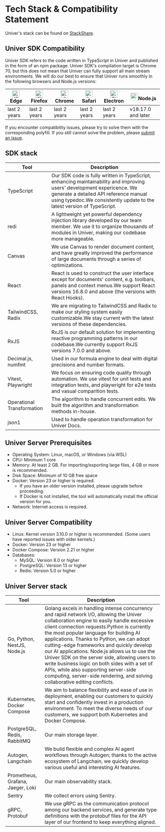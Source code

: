 # Tech Stack & Compatibility Statement

Univer's stack can be found on [StackShare](https://stackshare.io/dreamnum-inc/univer).

## Univer SDK Compatibility

Univer SDK refers to the code written in TypeScript in Univer and published in the form of an npm package. Univer SDK's compilation target is Chrome 70, but this does not mean that Univer can fully support all main stream environments. We will do our best to ensure that Univer runs smoothly in the following browsers and Node.js versions:

| [<img className="mx-auto" src="https://raw.githubusercontent.com/alrra/browser-logos/master/src/edge/edge_48x48.png" alt="IE / Edge" width="24px" height="24px" />](http://godban.github.io/browsers-support-badges/) Edge | [<img className="mx-auto" src="https://raw.githubusercontent.com/alrra/browser-logos/master/src/firefox/firefox_48x48.png" alt="Firefox" width="24px" height="24px" />](http://godban.github.io/browsers-support-badges/)Firefox | [<img className="mx-auto" src="https://raw.githubusercontent.com/alrra/browser-logos/master/src/chrome/chrome_48x48.png" alt="Chrome" width="24px" height="24px" />](http://godban.github.io/browsers-support-badges/)Chrome | [<img className="mx-auto" src="https://raw.githubusercontent.com/alrra/browser-logos/master/src/safari/safari_48x48.png" alt="Safari" width="24px" height="24px" />](http://godban.github.io/browsers-support-badges/)Safari | [<img className="mx-auto" src="https://raw.githubusercontent.com/alrra/browser-logos/master/src/electron/electron_48x48.png" alt="Electron" width="24px" height="24px" />](http://godban.github.io/browsers-support-badges/)Electron | [<img className="mx-auto" src="https://nodejs.org/static/logos/jsIconGreen.svg" width="24px" height="24px" />](https://node.js.com)Node.js |
| --------- | --------- | --------- | --------- | --------- | --------- |
| last 2 years | last 2 years | last 2 years | last 2 years | last 2 years | v18.17.0 and later |

If you encounter compatibility issues, please try to solve them with the corresponding polyfill. If you still cannot solve the problem, please [submit an issue](https://github.com/dream-num/univer/issues/new/choose).

## SDK stack

| Tool | Description |
| --- | --- |
| TypeScript | Our SDK code is fully written in TypeScript, enhancing maintainability and improving users' development expericence. We generate a detailed API reference manual using typedoc.We consistently update to the latest version of TypeScript. |
| redi | A lightweight yet powerful dependency injection library developed by our team member. We use it to organize thousands of modules in Univer, making our codebase more manageable. |
| Canvas | We use Canvas to render document content, and have greatly improved the performance of large documents through a series of optimizations. |
| React | React is used to construct the user interface except for documents' content, e.g. toolbars, panels and context menus.We support React versions 16.8.0 and above (the versions with React Hooks). |
| TailwindCSS, Radix | We are migrating to TailwindCSS and Radix to make our styling system easily customizable.We stay current with the latest versions of these dependencies. |
| RxJS | RxJS is our default solution for implementing reactive programming patterns in our codebase.We currently support RxJS versions 7.0.0 and above. |
| Decimal.js, numfmt | Used in our formula engine to deal with digital precisions and number formats. |
| Vitest, Playwright | We focus on ensuring code quality through automation. We use vitest for unit tests and integration tests, and playwright for e2e tests and vasual comparition tests. |
| Operational Transformation | The algorithm to handle concurrent edits. We built the algorithm and transformation methods in-house. |
| json1 | Used to handle operation transformation for Univer Docs. |

## Univer Server Prerequisites

- Operating System: Linux, macOS, or Windows (via WSL)
- CPU: Minimum 1 core
- Memory: At least 2 GB. For importing/exporting large files, 4 GB or more is recommended.
- Disk Space: Minimum of 10 GB free space
- Docker: Version 23 or higher is required.
    - If you have an older version installed, please upgrade before proceeding.
    - If Docker is not installed, the tool will automatically install the official version for you.
- Network: Internet access is required.

## Univer Server Compatibility

- Linux: Kernel version 3.10.0 or higher is recommended. (Some users have reported issues with older kernels.)
- Docker: Version 23 or higher
- Docker Compose: Version 2.21 or higher
- Databases:
    - MySQL: Version 8.0 or higher
    - PostgreSQL: Version 13 or higher
    - Redis: Version 5.0 or higher

## Univer Server stack

| Tool | Description |
| --- | --- |
| Go, Python, NestJS, Node.js  | Golang excels in handling intense concurrency and rapid network I/O, allowing the Univer collaboration engine to easily handle excessive client connection requests.Python is currently the most popular language for building AI applications. Thanks to Python, we can adopt cutting-edge frameworks and quickly develop our AI applications. Node.js allows us to use the Univer SDK on the server side, allowing users to write business logic on both sides with a set of APIs, while also supporting server-side computing, server-side rendering, and solving collaborative editing conflicts. |
| Kubernetes, Docker Compose | We aim to balance flexibility and ease of use in deployment, enabling our customers to quickly start and confidently invest in a production environment. To meet the diverse needs of our customers, we support both Kubernetes and Docker Compose. |
| PostgreSQL, Redis, RabbitMQ | Our main storage layer. |
| Autogen, Langchain | We build flexible and complex AI agent workflows through Autogen; thanks to the active ecosystem of Langchain, we quickly develop various useful and interesting AI features. |
| Prometheus, Grafana, Jaeger, Loki | Our main observability stack. |
| Sentry | We collect errors using Sentry. |
| gRPC, Protobuf | We use gRPC as the communication protocol among our backend services, and generate type definitions with the protobuf files for the API layer of our frontend to keep everything aligned. |
